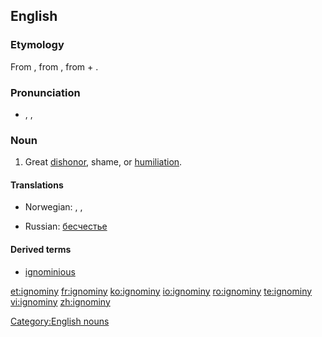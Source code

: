 ==English==

===Etymology===
From {{etyl|fr}} {{term|ignominie|lang=fr}}, from {{etyl|la}} {{term|ignominia|lang=la}}, from  {{term|ig-||not|lang=la}} + {{term|nomen||name|lang=la}}.

===Pronunciation===
* {{enPR|ĭg'nə-mĭn'ē}}, {{IPA|/ˈɪgnəmɪni/}}, {{SAMPA|/"Ign@mIni/}}

===Noun===
{{en-noun|ignominies}}

# Great [[dishonor]], shame, or [[humiliation]].

====Translations====
{{trans-top|Great dishonor, shame, or humiliation}}
* Norwegian: {{t|no|skjensel|m}},  {{t|no|vanære|m}},  {{t-|no|skam|m}}
{{trans-mid}}
* Russian: [[бесчестье]] {{n}}
{{trans-bottom}}

====Derived terms====
* [[ignominious]]

[[Category:English nouns]]

[[et:ignominy]]
[[fr:ignominy]]
[[ko:ignominy]]
[[io:ignominy]]
[[ro:ignominy]]
[[te:ignominy]]
[[vi:ignominy]]
[[zh:ignominy]]